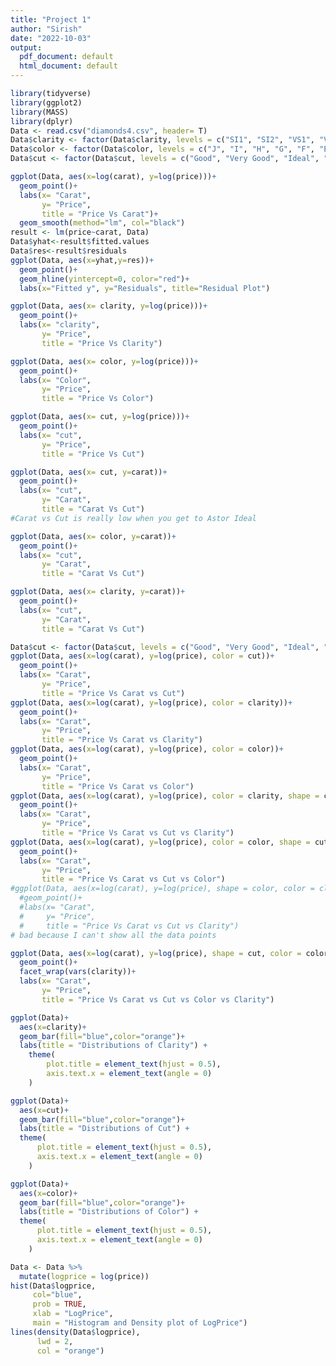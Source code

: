 ---
title: "Project 1"
author: "Sirish"
date: "2022-10-03"
output:
  pdf_document: default
  html_document: default
---

```{r setup, include=FALSE}
library(tidyverse)
library(ggplot2)
library(MASS)
library(dplyr)
Data <- read.csv("diamonds4.csv", header= T)
Data$clarity <- factor(Data$clarity, levels = c("SI1", "SI2", "VS1", "VS2", "VVS1", "VVS2", "IF", "FL"))
Data$color <- factor(Data$color, levels = c("J", "I", "H", "G", "F", "E", "D"))
Data$cut <- factor(Data$cut, levels = c("Good", "Very Good", "Ideal", "Astor Ideal"))
```


```{r}
ggplot(Data, aes(x=log(carat), y=log(price)))+
  geom_point()+
  labs(x= "Carat",
       y= "Price",
       title = "Price Vs Carat")+
  geom_smooth(method="lm", col="black")
result <- lm(price~carat, Data)
Data$yhat<-result$fitted.values
Data$res<-result$residuals
ggplot(Data, aes(x=yhat,y=res))+
  geom_point()+
  geom_hline(yintercept=0, color="red")+
  labs(x="Fitted y", y="Residuals", title="Residual Plot")
```


```{r}
ggplot(Data, aes(x= clarity, y=log(price)))+
  geom_point()+
  labs(x= "clarity",
       y= "Price",
       title = "Price Vs Clarity")
```

```{r}
ggplot(Data, aes(x= color, y=log(price)))+
  geom_point()+
  labs(x= "Color",
       y= "Price",
       title = "Price Vs Color")
```

```{r}
ggplot(Data, aes(x= cut, y=log(price)))+
  geom_point()+
  labs(x= "cut",
       y= "Price",
       title = "Price Vs Cut")
```





```{r}
ggplot(Data, aes(x= cut, y=carat))+
  geom_point()+
  labs(x= "cut",
       y= "Carat",
       title = "Carat Vs Cut")
#Carat vs Cut is really low when you get to Astor Ideal
```


```{r}
ggplot(Data, aes(x= color, y=carat))+
  geom_point()+
  labs(x= "cut",
       y= "Carat",
       title = "Carat Vs Cut")
```

```{r}
ggplot(Data, aes(x= clarity, y=carat))+
  geom_point()+
  labs(x= "cut",
       y= "Carat",
       title = "Carat Vs Cut")
```
```{r}
Data$cut <- factor(Data$cut, levels = c("Good", "Very Good", "Ideal", "Astor Ideal"))
ggplot(Data, aes(x=log(carat), y=log(price), color = cut))+
  geom_point()+
  labs(x= "Carat",
       y= "Price",
       title = "Price Vs Carat vs Cut")
ggplot(Data, aes(x=log(carat), y=log(price), color = clarity))+
  geom_point()+
  labs(x= "Carat",
       y= "Price",
       title = "Price Vs Carat vs Clarity")
ggplot(Data, aes(x=log(carat), y=log(price), color = color))+
  geom_point()+
  labs(x= "Carat",
       y= "Price",
       title = "Price Vs Carat vs Color")
ggplot(Data, aes(x=log(carat), y=log(price), color = clarity, shape = cut))+
  geom_point()+
  labs(x= "Carat",
       y= "Price",
       title = "Price Vs Carat vs Cut vs Clarity")
ggplot(Data, aes(x=log(carat), y=log(price), color = color, shape = cut))+
  geom_point()+
  labs(x= "Carat",
       y= "Price",
       title = "Price Vs Carat vs Cut vs Color")
#ggplot(Data, aes(x=log(carat), y=log(price), shape = color, color = clarity))+
  #geom_point()+
  #labs(x= "Carat",
  #     y= "Price",
  #     title = "Price Vs Carat vs Cut vs Clarity")
# bad because I can't show all the data points

ggplot(Data, aes(x=log(carat), y=log(price), shape = cut, color = color))+
  geom_point()+
  facet_wrap(vars(clarity))+
  labs(x= "Carat",
       y= "Price",
       title = "Price Vs Carat vs Cut vs Color vs Clarity")


```




```{r}

ggplot(Data)+
  aes(x=clarity)+
  geom_bar(fill="blue",color="orange")+    
  labs(title = "Distributions of Clarity") +
    theme(
        plot.title = element_text(hjust = 0.5),
        axis.text.x = element_text(angle = 0)
    )

```

```{r}

ggplot(Data)+
  aes(x=cut)+
  geom_bar(fill="blue",color="orange")+
  labs(title = "Distributions of Cut") +
  theme(
      plot.title = element_text(hjust = 0.5),
      axis.text.x = element_text(angle = 0)
    )
```

```{r}

ggplot(Data)+
  aes(x=color)+
  geom_bar(fill="blue",color="orange")+
  labs(title = "Distributions of Color") +
  theme(
      plot.title = element_text(hjust = 0.5),
      axis.text.x = element_text(angle = 0)
    )
```


```{r}
Data <- Data %>% 
  mutate(logprice = log(price))
hist(Data$logprice, 
     col="blue",
     prob = TRUE,
     xlab = "LogPrice",
     main = "Histogram and Density plot of LogPrice")
lines(density(Data$logprice),
      lwd = 2,
      col = "orange")
```